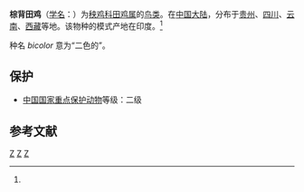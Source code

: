 {{Speciesbox 
| status = LC
| status_system = IUCN3.1
| status_ref = <ref>{{cite iucn|url=https://www.iucnredlist.org/details/22692660/0 |title=''Zapornia bicolor'' |author=BirdLife International |author-link=BirdLife International |year=2012 |access-date=26 November 2013|ref=harv}}</ref>
| image = Amaurornis bicolor - Doi Inthanon.jpg
| genus = Zapornia
| species = bicolor
| synonyms = ''Amaurornis bicolor''<br>''Porzana bicolor''
| binomial_authority = Walden, 1872<ref name='id1815'>{{cite web| url =http://www.bioinfo.cn/db05/BjdwSpecies.php?action=view&id=1815| title =棕背田鸡| work =《中国动物物种编目数据库》| publisher =中国科学院微生物研究所| author =中国科学院动物研究所| accessdate =2009-04-04| deadurl =yes| archiveurl =https://web.archive.org/web/20160305103043/http://www.bioinfo.cn/db05/BjdwSpecies.php?action=view&id=1815| archivedate =2016-03-05}}</ref>
}}

'''棕背田鸡'''（[[学名|学名]]：{{lang|la|''Porzana bicolor''}}）为[[秧鸡科|秧鸡科]][[田鸡属|田鸡属]]的[[鸟类|鸟类]]。在[[中国大陆|中国大陆]]，分布于[[贵州|贵州]]、[[四川|四川]]、[[云南|云南]]、[[西藏|西藏]]等地。该物种的模式产地在印度。<ref name='id1815'/>

种名 ''bicolor'' 意为“二色的”。

==保护==
*[[中國國家重點保護野生動物名錄|中国国家重点保护动物]]等级：二级

== 参考文献 ==
{{reflist}}
{{Taxonbar|from=Q2359172}}

[[Category:小田鸡属|Z]]
[[Category:中国国家二级保护动物|Z]]
[[Category:1872年描述的鸟类|Z]]